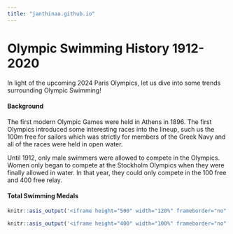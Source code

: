```yaml
---
title: "janthinaa.github.io"
---
```


# **Olympic Swimming History 1912-2020**

In light of the upcoming 2024 Paris Olympics, let us dive into some trends surrounding Olympic Swimming!

#### **Background**

The first modern Olympic Games were held in Athens in 1896. The first Olympics introduced some interesting races into the lineup, such us the 100m free for sailors which was strictly for members of the Greek Navy and all of the races were held in open water.

Until 1912, only male swimmers were allowed to compete in the Olympics. Women only began to compete at the Stockholm Olympics when they were finally allowed in water. In that year, they could only compete in the 100 free and 400 free relay.

#### Total Swimming Medals 

```r

knitr::asis_output('<iframe height="500" width="120%" frameborder="no" src="https://janthina.shinyapps.io/InteractiveMap/"> </iframe>')

```

```r
knitr::asis_output('<iframe height="400" width="100%" frameborder="no" src="https://janthina.shinyapps.io/InteractiveBarChart/"> </iframe>')
```
